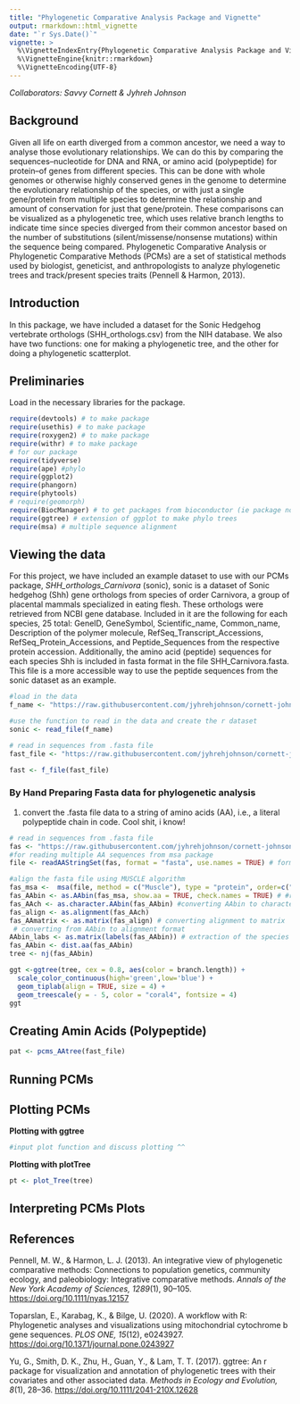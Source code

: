 ```yaml
---
title: "Phylogenetic Comparative Analysis Package and Vignette"
output: rmarkdown::html_vignette
date: "`r Sys.Date()`"
vignette: >
  %\VignetteIndexEntry{Phylogenetic Comparative Analysis Package and Vignette}
  %\VignetteEngine{knitr::rmarkdown}
  %\VignetteEncoding{UTF-8}
---
```

*Collaborators: Savvy Cornett & Jyhreh Johnson*

## Background
Given all life on earth diverged from a common ancestor, we need a way to analyse those evolutionary relationships. We can do this by comparing the sequences--nucleotide for DNA and RNA, or amino acid (polypeptide) for protein--of genes from different species. This can be done with whole genomes or otherwise highly conserved genes in the genome to determine the evolutionary relationship of the species, or with just a single gene/protein from multiple species to determine the relationship and amount of conservation for just that gene/protein. These comparisons can be visualized as a phylogenetic tree, which uses relative branch lengths to indicate time since species diverged from their common ancestor based on the number of substitutions (silent/missense/nonsense mutations) within the sequence being compared. Phylogenetic Comparative Analysis or Phylogenetic Comparative Methods (PCMs) are a set of statistical methods used by biologist, geneticist, and anthropologists to analyze phylogenetic trees and track/present species traits (Pennell & Harmon, 2013).\

## Introduction
In this package, we have included a dataset for the Sonic Hedgehog vertebrate orthologs (SHH_orthologs.csv) from the NIH database. We also have two functions: one for making a phylogenetic tree, and the other for doing a phylogenetic scatterplot.\

## Preliminaries
Load in the necessary libraries for the package. 
```r
require(devtools) # to make package
require(usethis) # to make package
require(roxygen2) # to make package
require(withr) # to make package
# for our package
require(tidyverse)
require(ape) #phylo
require(ggplot2)
require(phangorn)
require(phytools) 
# require(geomorph)
require(BiocManager) # to get packages from bioconductor (ie package not on CRAN)
require(ggtree) # extension of ggplot to make phylo trees
require(msa) # multiple sequence alignment
```
## Viewing the data\

For this project, we have included an example dataset to use with our PCMs package, *SHH_orthologs_Carnivora* (sonic), sonic is a dataset of Sonic hedgehog (Shh) gene orthologs from species of order Carnivora, a group of placental mammals specialized in eating flesh. These orthologs were retrieved from NCBI gene database. Included in it are the following for each species, 25 total: GeneID, GeneSymbol, Scientific_name, Common_name, Description of the polymer molecule, RefSeq_Transcript_Accessions, RefSeq_Protein_Accessions, and Peptide_Sequences from the respective protein accession. Additionally, the amino acid (peptide) sequences for each species Shh is included in fasta format in the file SHH_Carnivora.fasta. This file is a more accessible way to use the peptide sequences from the sonic dataset as an example.

```r
#load in the data
f_name <- "https://raw.githubusercontent.com/jyhrehjohnson/cornett-johnson_ADA_GroupProject/main/SHH_orthologs_Carnivora.csv"

#use the function to read in the data and create the r dataset
sonic <- read_file(f_name)

# read in sequences from .fasta file
fast_file <- "https://raw.githubusercontent.com/jyhrehjohnson/cornett-johnson_ADA_GroupProject/main/SHH_Carnivora.fasta"

fast <- f_file(fast_file)
```

### **By Hand** Preparing Fasta data for phylogenetic analysis\
1. convert the .fasta file data to a string of amino acids (AA), i.e., a literal polypeptide chain in code. Cool shit, i know!
```r
# read in sequences from .fasta file
fas <- "https://raw.githubusercontent.com/jyhrehjohnson/cornett-johnson_ADA_GroupProject/main/SHH_Carnivora.fasta"
#for reading multiple AA sequences from msa package
file <- readAAStringSet(fas, format = "fasta", use.names = TRUE) # format: biostrings, AAString set

#align the fasta file using MUSCLE algorithm
fas_msa <-  msa(file, method = c("Muscle"), type = "protein", order=c("aligned", "input")) # multiple sequence alignment from msa package 
fas_AAbin <- as.AAbin(fas_msa, show.aa = TRUE, check.names = TRUE) # #read aligned data, converting to AAbin
fas_AAch <- as.character.AAbin(fas_AAbin) #converting AAbin to character strings
fas_align <- as.alignment(fas_AAch)
fas_AAmatrix <- as.matrix(fas_align) # converting alignment to matrix
 # converting from AAbin to alignment format
AAbin_labs <- as.matrix(labels(fas_AAbin)) # extraction of the species names
fas_AAbin <- dist.aa(fas_AAbin)
tree <- nj(fas_AAbin)

ggt <-ggtree(tree, cex = 0.8, aes(color = branch.length)) +
  scale_color_continuous(high='green',low='blue') +
  geom_tiplab(align = TRUE, size = 4) +
  geom_treescale(y = - 5, color = "coral4", fontsize = 4)
ggt
```


## Creating Amin Acids (Polypeptide)
```r
pat <- pcms_AAtree(fast_file)
```

## Running PCMs

## Plotting PCMs\
**Plotting with ggtree**
```r
#input plot function and discuss plotting ^^
```
**Plotting with plotTree**
```r
pt <- plot_Tree(tree)
```

## Interpreting PCMs Plots

## References\ 
Pennell, M. W., & Harmon, L. J. (2013). An integrative view of phylogenetic comparative methods: Connections to population genetics, community ecology, and paleobiology: Integrative comparative methods. *Annals of the New York Academy of Sciences, 1289*(1), 90–105. <https://doi.org/10.1111/nyas.12157>\

Toparslan, E., Karabag, K., & Bilge, U. (2020). A workflow with R: Phylogenetic analyses and visualizations using mitochondrial cytochrome b gene sequences. *PLOS ONE, 15*(12), e0243927. <https://doi.org/10.1371/journal.pone.0243927>\

Yu, G., Smith, D. K., Zhu, H., Guan, Y., & Lam, T. T. (2017). ggtree: An r package for visualization and annotation of phylogenetic trees with their covariates and other associated data. *Methods in Ecology and Evolution, 8*(1), 28–36. <https://doi.org/10.1111/2041-210X.12628>\
